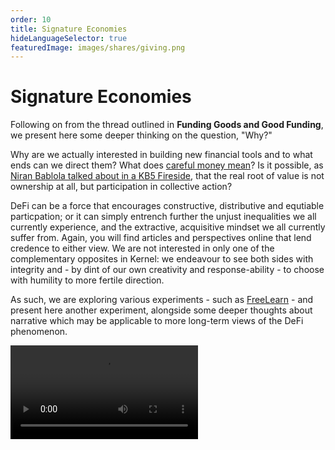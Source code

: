 ```yaml
---
order: 10
title: Signature Economies
hideLanguageSelector: true
featuredImage: images/shares/giving.png
---
```


# Signature Economies

Following on from the thread outlined in **Funding Goods and Good Funding**, we present here some deeper thinking on the question, "Why?" 

Why are we actually interested in building new financial tools and to what ends can we direct them? What does [careful money mean](/learn/module-2/engineering/#further-references)? Is it possible, as [Niran Bablola talked about in a KB5 Fireside](https://youtu.be/XQ98r6U-KGY?t=2734), that the real root of value is not ownership at all, but participation in collective action?

DeFi can be a force that encourages constructive, distributive and equtiable particpation; or it can simply entrench further the unjust inequalities we all currently experience, and the extractive, acquisitive mindset we all currently suffer from. Again, you will find articles and perspectives online that lend credence to either view. We are not interested in only one of the complementary opposites in Kernel: we endeavour to see both sides with integrity and - by dint of our own creativity and response-ability - to choose with humility to more fertile direction.

As such, we are exploring various experiments - such as [FreeLearn](/blog/community/free-learn) - and present here another experiment, alongside some deeper thoughts about narrative which may be applicable to more long-term views of the DeFi phenomenon.

<Video src="https://www.youtube-nocookie.com/embed/yfQVevK0eI0" />

## Token Narratives

A module 5 fireside from kb5 that may take you into some interesting thoughts about the archetypal structures behind more interesting and less extractive financial mechanisms.

<Video src="https://www.youtube-nocookie.com/embed/6ggTlLXvRVo" />